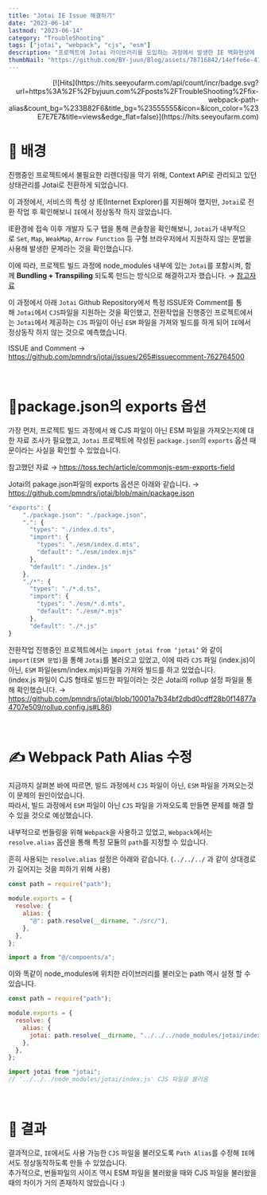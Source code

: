 ```yaml
---
title: "Jotai IE Issue 해결하기"
date: "2023-06-14"
lastmod: "2023-06-14"
category: "TroubleShooting"
tags: ["jotai", "webpack", "cjs", "esm"]
description: "프로젝트에 Jotai 라이브러리를 도입하는 과정에서 발생한 IE 백화현상에 대해 해결한 과정을 다룬 포스트입니다."
thumbNail: "https://github.com/BY-juun/Blog/assets/78716842/14effe6e-417b-47ab-bbbd-3841aa4bef22"
---
```


<div align="right">
  [![Hits](https://hits.seeyoufarm.com/api/count/incr/badge.svg?url=https%3A%2F%2Fbyjuun.com%2Fposts%2FTroubleShooting%2Ffix-webpack-path-alias&count_bg=%233B82F6&title_bg=%23555555&icon=&icon_color=%23E7E7E7&title=views&edge_flat=false)](https://hits.seeyoufarm.com)
</div>

# 🌃 배경

진행중인 프로젝트에서 불필요한 리렌더링을 막기 위해, Context API로 관리되고 있던 상태관리를 Jotai로 전환하게 되었습니다.

이 과정에서, 서비스의 특성 상 IE(Internet Explorer)를 지원해야 했지만, `Jotai`로 전환 작업 후 확인해보니 `IE`에서 정상동작 하지 않았습니다.

IE환경에 접속 이후 개발자 도구 탭을 통해 콘솔창을 확인해보니, `Jotai`가 내부적으로 `Set`, `Map`, `WeakMap`, `Arrow Function` 등 구형 브라우저에서 지원하지 않는 문법을 사용해 발생한 문제라는 것을 확인했습니다.

이에 따라, 프로젝트 빌드 과정에 node_modules 내부에 있는 `Jotai`를 포함시켜, 함께 **Bundling + Transpiling** 되도록 만드는 방식으로 해결하고자 했습니다. → <a href="https://tech.kakao.com/2020/12/01/frontend-growth-02/">참고자료</a>

이 과정에서 아래 `Jotai` Github Repository에서 특정 ISSUE와 Comment를 통해 `Jotai`에서 `CJS`파일을 지원하는 것을 확인했고, 전환작업을 진행중인 프로젝트에서는 `Jotai`에서 제공하는 `CJS` 파일이 아닌 `ESM` 파일을 가져와 빌드를 하게 되어 `IE`에서 정상동작 하지 않는 것으로 예측했습니다.

ISSUE and Comment → <a href="https://github.com/pmndrs/jotai/issues/265#issuecomment-762764500">https://github.com/pmndrs/jotai/issues/265#issuecomment-762764500</a>

<br />

# 🚪package.json의 exports 옵션

가장 먼저, 프로젝트 빌드 과정에서 왜 CJS 파일이 아닌 ESM 파일을 가져오는지에 대한 자료 조사가 필요했고, `Jotai` 프로젝트에 작성된 `package.json`의 `exports` 옵션 때문이라는 사실을 확인할 수 있었습니다.

참고했던 자료 → <a href="https://toss.tech/article/commonjs-esm-exports-field">https://toss.tech/article/commonjs-esm-exports-field</a>

Jotai의 pakage.json파일의 exports 옵션은 아래와 같습니다. → <a href="https://github.com/pmndrs/jotai/blob/main/package.json">https://github.com/pmndrs/jotai/blob/main/package.json</a>

```js title="package.json"
"exports": {
    "./package.json": "./package.json",
    ".": {
      "types": "./index.d.ts",
      "import": {
        "types": "./esm/index.d.mts",
        "default": "./esm/index.mjs"
      },
      "default": "./index.js"
    },
    "./*": {
      "types": "./*.d.ts",
      "import": {
        "types": "./esm/*.d.mts",
        "default": "./esm/*.mjs"
      },
      "default": "./*.js"
}
```

전환작업 진행중인 프로젝트에서는 `import jotai from ‘jotai’` 와 같이 `import(ESM 문법)`을 통해 `Jotai`를 불러오고 있었고, 이에 따라 `CJS` 파일 (index.js)이 아닌, `ESM` 파일(esm/index.mjs)파일을 가져와 빌드를 하고 있었습니다.  
(index.js 파일이 CJS 형태로 빌드한 파일이라는 것은 Jotai의 rollup 설정 파일을 통해 확인했습니다. → <a href="https://github.com/pmndrs/jotai/blob/10001a7b34bf2dbd0cdff28b0f14877a4707e509/rollup.config.js#L86">https://github.com/pmndrs/jotai/blob/10001a7b34bf2dbd0cdff28b0f14877a4707e509/rollup.config.js#L86</a>)

<br />

# ✍️ Webpack Path Alias 수정

지금까지 살펴본 바에 따르면, 빌드 과정에서 `CJS` 파일이 아닌, `ESM` 파일을 가져오는것이 문제의 원인이었습니다.  
따라서, 빌드 과정에서 `ESM` 파일이 아닌 `CJS` 파일을 가져오도록 만들면 문제를 해결 할 수 있을 것으로 예상했습니다.

내부적으로 번들링을 위해 `Webpack`을 사용하고 있었고, `Webpack`에서는 `resolve.alias` 옵션을 통해 특정 모듈의 `path`를 지정할 수 있습니다.

흔히 사용되는 `resolve.alias` 설정은 아래와 같습니다. (`../../../` 과 같이 상대경로가 길어지는 것을 피하기 위해 사용)

```js
const path = require("path");

module.exports = {
  resolve: {
    alias: {
      "@": path.resolve(__dirname, "./src/"),
    },
  },
};

import a from "@/compoents/a";
```

이와 똑같이 node_modules에 위치한 라이브러리를 불러오는 path 역시 설정 할 수 있습니다.

```js
const path = require("path");

module.exports = {
  resolve: {
    alias: {
      jotai: path.resolve(__dirname, "../../../node_modules/jotai/index.js"),
    },
  },
};

import jotai from "jotai";
// '../../../node_modules/jotai/index.js' CJS 파일을 불러옴
```

<br />

# 🙌 결과

결과적으로, `IE`에서도 사용 가능한 `CJS` 파일을 불러오도록 `Path Alias`를 수정해 `IE`에서도 정상동작하도록 만들 수 있었습니다.  
추가적으로, 번들파일의 사이즈 역시 ESM 파일을 불러왔을 때와 CJS 파일을 불러왔을 때의 차이가 거의 존재하지 않았습니다 :)

